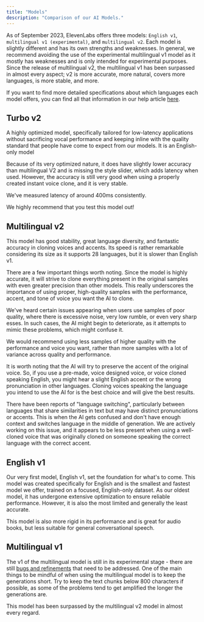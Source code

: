 ```yaml
---
title: "Models"
description: "Comparison of our AI Models."
---
```



As of September 2023, ElevenLabs offers three models: `English v1`, `multilingual v1 (experimental)`, and `multilingual v2`. Each model is slightly different and has its own strengths and weaknesses. In general, we recommend avoiding the use of the experimental multilingual v1 model as it mostly has weaknesses and is only intended for experimental purposes. Since the release of multilingual v2, the multilingual v1 has been surpassed in almost every aspect; v2 is more accurate, more natural, covers more languages, is more stable, and more.

If you want to find more detailed specifications about which languages each model offers, you can find all that information in our help article [here](https://help.elevenlabs.io/hc/en-us/articles/17883183930129-What-models-do-you-offer-and-what-is-the-difference-between-them-).


## Turbo v2

A highly optimized model, specifically tailored for low-latency applications without sacrificing vocal performance and keeping inline with the quality standard that people have come to expect from our models. It is an English-only model

Because of its very optimized nature, it does have slightly lower accuracy than multilingual V2 and is missing the style slider, which adds latency when used. However, the accuracy is still very good when using a properly created instant voice clone, and it is very stable.

We've measured latency of around 400ms consistently.

We highly recommend that you test this model out!


## Multilingual v2

This model has good stability, great language diversity, and fantastic accuracy in cloning voices and accents. Its speed is rather remarkable considering its size as it supports 28 languages, but it is slower than English v1.

There are a few important things worth noting. Since the model is highly accurate, it will strive to clone everything present in the original samples with even greater precision than other models. This really underscores the importance of using proper, high-quality samples with the performance, accent, and tone of voice you want the AI to clone.

We've heard certain issues appearing when users use samples of poor quality, where there is excessive noise, very low rumble, or even very sharp esses. In such cases, the AI might begin to deteriorate, as it attempts to mimic these problems, which might confuse it.

We would recommend using less samples of higher quality with the performance and voice you want, rather than more samples with a lot of variance across quality and performance.

It is worth noting that the AI will try to preserve the accent of the original voice. So, if you use a pre-made, voice designed voice, or voice cloned speaking English, you might hear a slight English accent or the wrong pronunciation in other languages. Cloning voices speaking the language you intend to use the AI for is the best choice and will give the best results.

There have been reports of "language switching", particularly between languages that share similarities in text but may have distinct pronunciations or accents. This is when the AI gets confused and don't have enough context and switches language in the middle of generation. We are actively working on this issue, and it appears to be less present when using a well-cloned voice that was originally cloned on someone speaking the correct language with the correct accent.


## English v1

Our very first model, English v1, set the foundation for what's to come. This model was created specifically for English and is the smallest and fastest model we offer, trained on a focused, English-only dataset. As our oldest model, it has undergone extensive optimization to ensure reliable performance. However, it is also the most limited and generally the least accurate.

This model is also more rigid in its performance and is great for audio books, but less suitable for general conversational speech.


## Multilingual v1

The v1 of the multilingual model is still in its experimental stage - there are still [bugs and refinements](/troubleshooting) that need to be addressed. One of the main things to be mindful of when using the multilingual model is to keep the generations short. Try to keep the text chunks below 800 characters if possible, as some of the problems tend to get amplified the longer the generations are.

This model has been surpassed by the multilingual v2 model in almost every regard.

